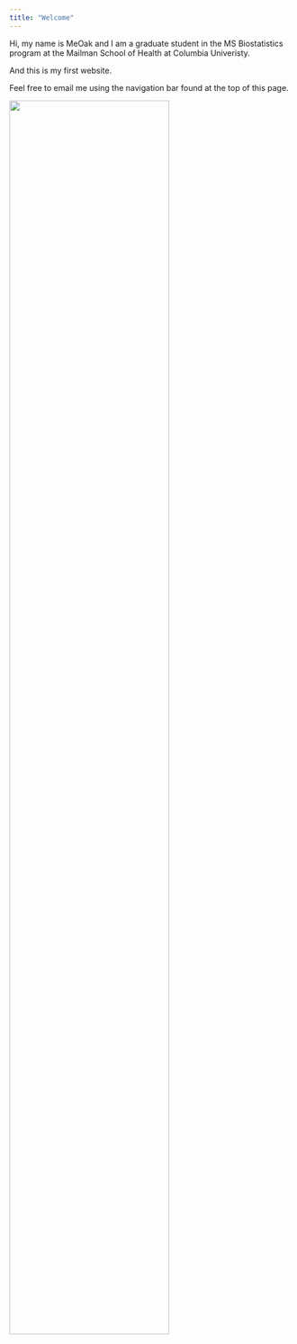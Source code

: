 ```yaml
---
title: "Welcome"
---
```



Hi, my name is MeOak and I am a graduate student in the MS Biostatistics program at the Mailman School of Health at Columbia Univeristy.

And this is my first website.

Feel free to email me using the navigation bar found at the top of this page.

<img src="images/seneca-quote-a-happy-life-is-one-which-is-in-accordance-with-its-own-n.jpg" style="width:75%">
